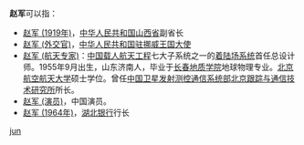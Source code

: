 '''赵军'''可以指：
* [[赵军_(1919年)|赵军 (1919年)]]，[[中华人民共和国|中华人民共和国]][[山西省|山西省]]副省长
* [[赵军_(外交官)|赵军 (外交官)]]，[[中国驻挪威大使列表|中华人民共和国驻挪威王国大使]]
* [[赵军_(航天专家)|赵军 (航天专家)]]：[[中国载人航天工程|中国载人航天工程]]七大子系统之一的[[着陆场系统|着陆场系统]]首任总设计师。1955年9月出生，山东济南人，毕业于[[长春地质学院|长春地质学院]]地球物理专业。[[北京航空航天大学|北京航空航天大学]]硕士学位。曾任[[中国西安卫星测控中心|中国卫星发射测控通信系统部]][[北京跟踪与通信技术研究所|北京跟踪与通信技术研究所]]所长。
* [[赵军_(演员)|赵军 (演员)]]，中国演员。
* [[赵军_(1964年)|赵军 (1964年)]]，[[湖北银行|湖北银行]]行长
{{disambig}}

[[Category:二字赵姓人名消歧义|jun]]